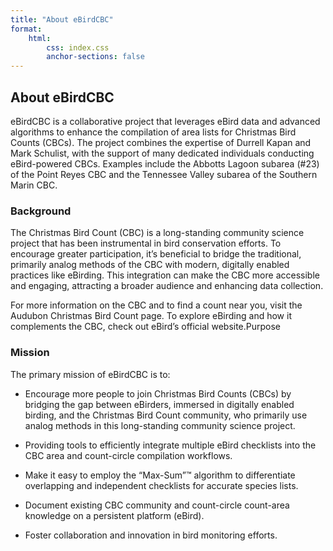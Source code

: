 ```yaml
---
title: "About eBirdCBC"
format: 
    html:
        css: index.css
        anchor-sections: false
---
```


## About eBirdCBC

eBirdCBC is a collaborative project that leverages eBird data and advanced algorithms to enhance the compilation of area lists for Christmas Bird Counts (CBCs). The project combines the expertise of Durrell Kapan and Mark Schulist, with the support of many dedicated individuals conducting eBird-powered CBCs. Examples include the Abbotts Lagoon subarea (#23) of the Point Reyes CBC and the Tennessee Valley subarea of the Southern Marin CBC.

### Background

The Christmas Bird Count (CBC) is a long-standing community science project that has been instrumental in bird conservation efforts. To encourage greater participation, it’s beneficial to bridge the traditional, primarily analog methods of the CBC with modern, digitally enabled practices like eBirding. This integration can make the CBC more accessible and engaging, attracting a broader audience and enhancing data collection.

For more information on the CBC and to find a count near you, visit the Audubon Christmas Bird Count page. To explore eBirding and how it complements the CBC, check out eBird’s official website.Purpose

### Mission

The primary mission of eBirdCBC is to:

-   Encourage more people to join Christmas Bird Counts (CBCs) by bridging the gap between eBirders, immersed in digitally enabled birding, and the Christmas Bird Count community, who primarily use analog methods in this long-standing community science project.

-   Providing tools to efficiently integrate multiple eBird checklists into the CBC area and count-circle compilation workflows.

-   Make it easy to employ the “Max-Sum”™ algorithm to differentiate overlapping and independent checklists for accurate species lists.

-   Document existing CBC community and count-circle count-area knowledge on a persistent platform (eBird).

-   Foster collaboration and innovation in bird monitoring efforts.
